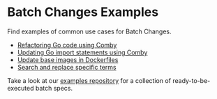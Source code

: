 # Batch Changes Examples

<p className="subtitle">Find examples of common use cases for Batch Changes.</p>

- [Refactoring Go code using Comby](/batch-changes/refactor-go-comby)
- [Updating Go import statements using Comby](/batch-changes/updating-go-import-statements)
- [Update base images in Dockerfiles](/batch-changes/update-base-images-in-dockerfiles)
- [Search and replace specific terms](/batch-changes/search-and-replace-specific-terms)

Take a look at our [examples repository](https://github.com/sourcegraph/batch-change-examples) for a collection of ready-to-be-executed batch specs.
